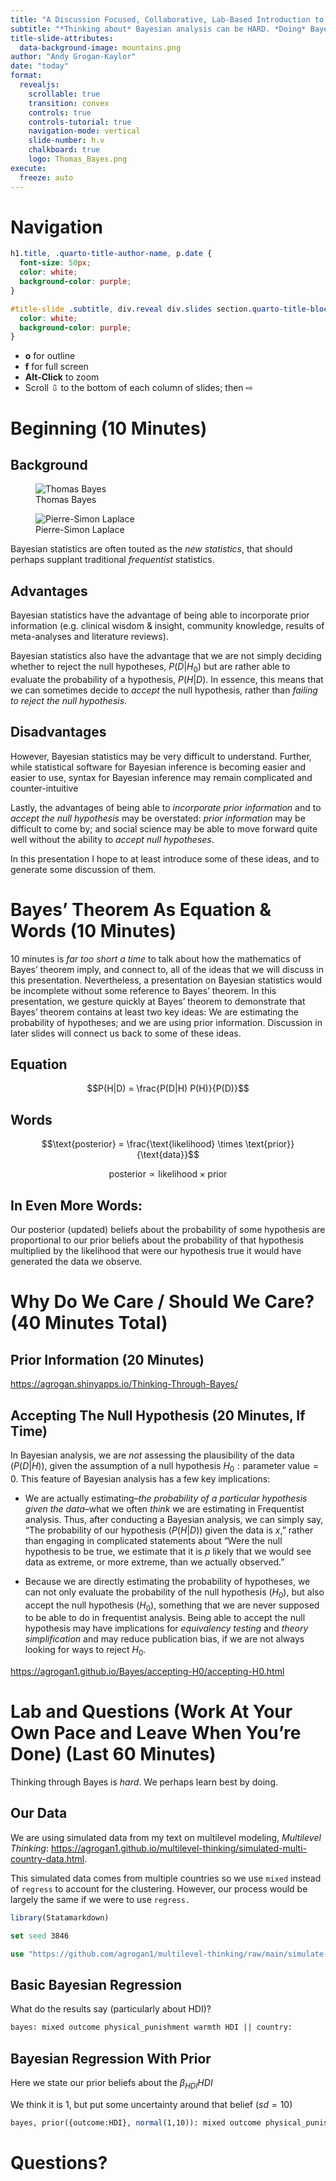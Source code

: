 ```yaml
---
title: "A Discussion Focused, Collaborative, Lab-Based Introduction to Bayesian Statistics"
subtitle: "*Thinking about* Bayesian analysis can be HARD. *Doing* Bayesian analysis can be EASY! 'Fail Frequently! Fail Forward!'"
title-slide-attributes:  
  data-background-image: mountains.png
author: "Andy Grogan-Kaylor"
date: "today"
format: 
  revealjs:
    scrollable: true
    transition: convex
    controls: true
    controls-tutorial: true
    navigation-mode: vertical
    slide-number: h.v
    chalkboard: true
    logo: Thomas_Bayes.png
execute: 
  freeze: auto
---
```


# Navigation 

```css

h1.title, .quarto-title-author-name, p.date {
  font-size: 50px;
  color: white;
  background-color: purple; 
}

#title-slide .subtitle, div.reveal div.slides section.quarto-title-block .subtitle {
  color: white;
  background-color: purple; 
}

```

* **o** for outline
* **f** for full screen
* **Alt-Click** to zoom
* Scroll &#8681; to the bottom of each column of slides; then &#8680;

# Beginning (10 Minutes)

## Background

::: {layout="[1,1]" layout-valign="bottom"}
![Thomas Bayes](Thomas_Bayes.png)

![Pierre-Simon Laplace](Laplace_Pierre-Simon.png)
:::

Bayesian statistics are often touted as the *new statistics*, that should perhaps supplant traditional *frequentist* statistics. 

## Advantages {.smaller}

Bayesian statistics have the advantage of being able to incorporate prior information (e.g. clinical wisdom & insight, community knowledge, results of meta-analyses and literature reviews). 

Bayesian statistics also have the advantage that we are not simply deciding whether to reject the null hypotheses, $P(D|H_0)$ but are rather able to evaluate the probability of a hypothesis, $P(H|D)$. In essence, this means that we can sometimes decide to *accept* the null hypothesis, rather than *failing to reject the null hypothesis*.

## Disadvantages {.smaller}

However, Bayesian statistics may be very difficult to understand. Further, while statistical software for Bayesian inference is becoming easier and easier to use, syntax for Bayesian inference may remain complicated and counter-intuitive 

::: {.fragment .highlight-red}
Lastly, the advantages of being able to *incorporate prior information* and to *accept the null hypothesis* may be overstated: *prior information* may be difficult to come by; and social science may be able to move forward quite well without the ability to *accept null hypotheses*.
:::

In this presentation I hope to at least introduce some of these ideas, and to generate some discussion of them. 

# Bayes' Theorem As Equation & Words (10 Minutes) {.smaller}

10 minutes is *far too short a time* to talk about how the mathematics of Bayes' theorem imply, and connect to, all of the ideas that we will discuss in this presentation. Nevertheless, a presentation on Bayesian statistics would be incomplete without some reference to Bayes' theorem. In this presentation, we gesture quickly at Bayes' theorem to demonstrate that Bayes' theorem contains at least two key ideas: We are estimating the probability of hypotheses; and we are using prior information. Discussion in later slides will connect us back to some of these ideas. 

## Equation 

$$P(H|D) = \frac{P(D|H) P(H)}{P(D)}$$ 

## Words

$$\text{posterior} = \frac{\text{likelihood} \times \text{prior}}{\text{data}}$$

$$\text{posterior} \propto \text{likelihood} \times \text{prior}$$ 

## In Even More Words: 

Our posterior (updated) beliefs about the probability of some hypothesis are proportional to our prior beliefs about the probability of that hypothesis multiplied by the likelihood that were our hypothesis true it would have generated the data we observe.

# Why Do We Care / Should We Care? (40 Minutes Total)

## Prior Information (20 Minutes)

[https://agrogan.shinyapps.io/Thinking-Through-Bayes/](https://agrogan.shinyapps.io/Thinking-Through-Bayes/)

## Accepting The Null Hypothesis (20 Minutes, If Time) {.smaller background-color="lightgrey"}

In Bayesian analysis, we are *not* assessing the plausibility of the data ($P(D|H)$), given the assumption of a null hypothesis $H_0: \text{parameter value} = 0$. This feature of Bayesian analysis has a few key implications:

* We are actually estimating--*the probability of a particular hypothesis given the data*--what we often *think* we are estimating in Frequentist analysis. Thus, after conducting a Bayesian analysis, we can simply say, "The probability of our hypothesis ($P(H|D)$) given the data is *x*," rather than engaging in complicated statements about "Were the null hypothesis to be true, we estimate that it is *p* likely that we would see data as extreme, or more extreme, than we actually observed."
    
* Because we are directly estimating the probability of hypotheses, we can not only evaluate the probability of the null hypothesis ($H_0$), but also accept the null hypothesis ($H_0$), something that we are never supposed to be able to do in frequentist analysis. Being able to accept the null hypothesis may have implications for *equivalency testing* and *theory simplification* and may reduce publication bias, if we are not always looking for ways to reject $H_0$.
    
[https://agrogan1.github.io/Bayes/accepting-H0/accepting-H0.html](https://agrogan1.github.io/Bayes/accepting-H0/accepting-H0.html)
    
# Lab and Questions (Work At Your Own Pace and Leave When You're Done) (Last 60 Minutes)

Thinking through Bayes is *hard*. We perhaps learn best by doing.

## Our Data

We are using simulated data from my text on multilevel modeling, *Multilevel Thinking*: [https://agrogan1.github.io/multilevel-thinking/simulated-multi-country-data.html](https://agrogan1.github.io/multilevel-thinking/simulated-multi-country-data.html).

This simulated data comes from multiple countries so we use `mixed` instead of `regress` to account for the clustering. However, our process would be largely the same if we were to use `regress.`

```r

library(Statamarkdown)

```

```stata

set seed 3846

use "https://github.com/agrogan1/multilevel-thinking/raw/main/simulate-and-analyze-multilevel-data/simulated_multilevel_data.dta"

```

## Basic Bayesian Regression {.smaller}

What do the results say (particularly about HDI)?

```stata

bayes: mixed outcome physical_punishment warmth HDI || country:

```

## Bayesian Regression With Prior {.smaller}

Here we state our prior beliefs about the $\beta_{HDI} HDI$

We think it is 1, but put some uncertainty around that belief ($sd = 10$)

```stata

bayes, prior({outcome:HDI}, normal(1,10)): mixed outcome physical_punishment warmth HDI || country: 

```

# Questions? {background-color="black"}




